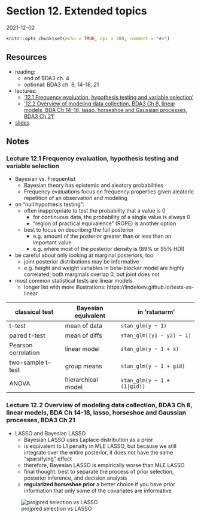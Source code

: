 # Section 12. Extended topics

2021-12-02

```r
knitr::opts_chunk$set(echo = TRUE, dpi = 300, comment = "#>")
```

## Resources

- reading:
  - end of BDA3 ch. 4
  - optional: BDA3 ch. 8, 14-18, 21
- lectures:
  - ['12.1 Frequency evaluation, hypothesis testing and variable selection'](https://aalto.cloud.panopto.eu/Panopto/Pages/Viewer.aspx?id=e998b5dd-bf8e-42da-9f7c-ab1700ca2702)
  - ['12.2 Overview of modeling data collection, BDA3 Ch 8, linear models, BDA Ch 14-18, lasso, horseshoe and Gaussian processes, BDA3 Ch 21'](https://aalto.cloud.panopto.eu/Panopto/Pages/Viewer.aspx?id=c43c862a-a5a4-45da-9b27-ab1700e12012)
- [slides](`r paste0(CM_URL, "slides_extra.pdf")`)

## Notes

### Lecture 12.1 Frequency evaluation, hypothesis testing and variable selection

- Bayesian vs. Frequentist
  - Bayesian theory has epistemic and aleatory probabilities
  - Frequency evaluations focus on frequency properties given aleatoric repetition of an observation and modeling
- on "null hypothesis testing":
  - often inappropriate to test the probability that a value is 0
    - for continuous data, the probability of a single value is always 0
    - "region of practical equivalence" (ROPE) is another option
  - best to focus on describing the full posterior
    - e.g. amount of the posterior greater than or less than an important value
    - e.g. where most of the posterior density is (89% or 95% HDI)
- be careful about only looking at marginal posteriors, too
  - joint posterior distributions may be informative
  - e.g. height and weight variables in beta-blocker model are highly correlated; both marginals overlap 0, but joint does not
- most common statistical tests are linear models
  - longer list with more illustrations: https://lindeloev.github.io/tests-as-linear

| classical test      | Bayesian equivalent | in 'rstanarm'               |
|---------------------|---------------------|-----------------------------|
| t-test              | mean of data        | `stan_glm(y ~ 1)`           |
| paired t-test       | mean of diffs       | `stan_glm((y1 - y2) ~ 1)`   |
| Pearson correlation | linear model        | `stan_glm(y ~ 1 + x)`       |
| two-sample t-test   | group means         | `stan_glm(y ~ 1 + gid)`     |
| ANOVA               | hierarchical model  | `stan_glm(y ~ 1 + (1|gid))` |

### Lecture 12.2 Overview of modeling data collection, BDA3 Ch 8, linear models, BDA Ch 14-18, lasso, horseshoe and Gaussian processes, BDA3 Ch 21

- LASSO and Bayesian LASSO
  - Bayesian LASSO uses Laplace distribution as a prior
  - is equivalent to L1 penalty in MLE LASSO, but because we still integrate over the entire posterior, it does not have the same "sparsifying" effect
  - therefore, Bayesian LASSO is empirically worse than MLE LASSO
  - final thought: best to separate the process of prior selection, posterior inference, and decision analysis
  - **regularized horseshoe prior** a better choice if you have prior information that only some of the covariates are informative

![projpred selection vs LASSO](notes-assets/12_extended-topics/slides-extra_s23.jpg)
